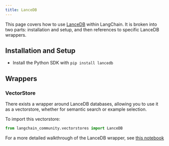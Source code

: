 ```yaml
---
title: LanceDB
---
```


This page covers how to use [LanceDB](https://github.com/lancedb/lancedb) within LangChain.
It is broken into two parts: installation and setup, and then references to specific LanceDB wrappers.

## Installation and Setup

- Install the Python SDK with `pip install lancedb`

## Wrappers

### VectorStore

There exists a wrapper around LanceDB databases, allowing you to use it as a vectorstore,
whether for semantic search or example selection.

To import this vectorstore:

```python
from langchain_community.vectorstores import LanceDB
```

For a more detailed walkthrough of the LanceDB wrapper, see [this notebook](/oss/python/integrations/vectorstores/lancedb)
